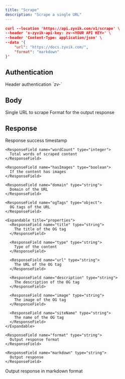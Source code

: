 ```yaml
---
title: "Scrape"
description: "Scrape a single URL"
---
```


```json
curl --location 'https://api.zyvik.com/v1/scrape' \
--header 'x-zyvik-api-key: zv-<YOUR API KEY>' \
--header 'Content-Type: application/json' \
--data '{
    "url": "https://docs.zyvik.com/",
    "format": "markdown"
}'
```

## Authentication

<ParamField header="x-zyvik-api-key" type="string" required="yes">
  Header authentication `zv-<API KEY>`
</ParamField>

## Body

<ParamField body="url" type="string" required={true}>
  Single URL to scrape
</ParamField>

<ParamField body="format" type="string" default="markdown" required>
  Format for the output response
</ParamField>

## Response

<ResponseField name="metadata" type="Metadata Object">
  <Expandable title="properties">
    <ResponseField name="timestamp" type="string">
      Response success timestamp
    </ResponseField>

    <ResponseField name="wordCount" type="integer">
      Total words of scraped content
    </ResponseField>

    <ResponseField name="hasImages" type="boolean">
      If the content has images
    </ResponseField>

    <ResponseField name="domain" type="string">
      Domain of the URL
    </ResponseField>

    <ResponseField name="ogTags" type="object">
      OG tags of the URL
    </ResponseField>

    <Expandable title="properties">
      <ResponseField name="title" type="string">
        The title of the OG tag
      </ResponseField>

      <ResponseField name="type" type="string">
        Type of the content
      </ResponseField>

      <ResponseField name="url" type="string">
        The URL of the OG tag
      </ResponseField>

      <ResponseField name="description" type="string">
        The description of the OG tag
      </ResponseField>

      <ResponseField name="image" type="string">
        The image of the OG tag
      </ResponseField>

      <ResponseField name="siteName" type="string">
        The name of the OG tag
      </ResponseField>
    </Expandable>

    <ResponseField name="format" type="string">
      Output response format
    </ResponseField>

    <ResponseField name="markdown" type="string">
      Output response
    </ResponseField>
  </Expandable>
</ResponseField>

<ResponseField name="markdown" type="string">
  Output response in markdown format
</ResponseField>
